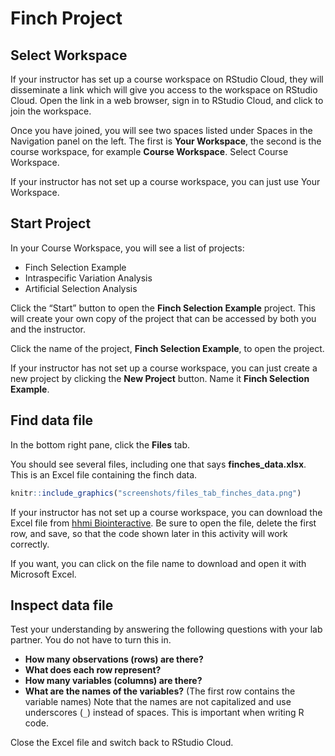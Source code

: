 # Finch Project

## Select Workspace

If your instructor has set up a course workspace on RStudio Cloud, they will disseminate a link which will give you access to the workspace on RStudio Cloud. Open the link in a web browser, sign in to RStudio Cloud, and click to join the workspace.

Once you have joined, you will see two spaces listed under Spaces in the Navigation panel on the left. The first is **Your Workspace**, the second is the course workspace, for example **Course Workspace**. Select Course Workspace.

If your instructor has not set up a course workspace, you can just use Your Workspace.

## Start Project

In your Course Workspace, you will see a list of projects:

- Finch Selection Example
- Intraspecific Variation Analysis
- Artificial Selection Analysis

Click the "Start" button to open the **Finch Selection Example** project. This will create your own copy of the project that can be accessed by both you and the instructor.

Click the name of the project, **Finch Selection Example**, to open the project.

If your instructor has not set up a course workspace, you can just create a new project by clicking the **New Project** button. Name it **Finch Selection Example**.

## Find data file

In the bottom right pane, click the **Files** tab.

You should see several files, including one that says **finches_data.xlsx**. This is an Excel file containing the finch data.

```r
knitr::include_graphics("screenshots/files_tab_finches_data.png")
```

If your instructor has not set up a course workspace, you can download the Excel file from [hhmi Biointeractive](https://www.biointeractive.org/classroom-resources/effects-natural-selection-finch-beak-size). Be sure to open the file, delete the first row, and save, so that the code shown later in this activity will work correctly.

If you want, you can click on the file name to download and open it with Microsoft Excel. 

## Inspect data file

Test your understanding by answering the following questions with your lab partner. You do not have to turn this in.

- **How many observations (rows) are there?**
- **What does each row represent?**
- **How many variables (columns) are there?**
- **What are the names of the variables?** (The first row contains the variable names) Note that the names are not capitalized and use underscores (`_`) instead of spaces. This is important when writing R code.

Close the Excel file and switch back to RStudio Cloud.

